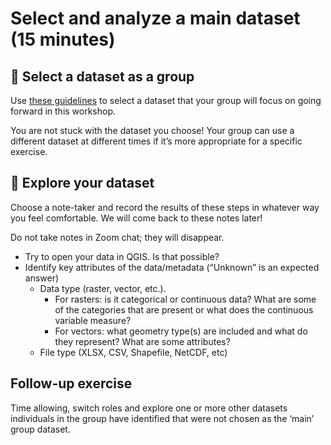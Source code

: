 # Select and analyze a main dataset (15 minutes)

## 🤔 Select a dataset as a group

Use [these guidelines](/content/prerequisites/dataset-selection.md) to select a dataset
that your group will focus on going forward in this workshop.

:::{.callout-note}
You are not stuck with the dataset you choose! Your group can use a different
dataset at different times if it's more appropriate for a specific exercise.
:::


## 🧭 Explore your dataset

Choose a note-taker and record the results of these steps in whatever way you feel
comfortable. We will come back to these notes later!

::: {.callout-warning}
Do not take notes in Zoom chat; they will disappear.
:::

* Try to open your data in QGIS. Is that possible?
* Identify key attributes of the data/metadata ("Unknown" is an expected answer)
    * Data type (raster, vector, etc.).
        * For rasters: is it categorical or continuous data? What are some of
          the categories that are present or what does the continuous variable
          measure?
        * For vectors: what geometry type(s) are included and what do they
          represent? What are some attributes?
    * File type (XLSX, CSV, Shapefile, NetCDF, etc)

## Follow-up exercise 

Time allowing, switch roles and explore one or more other datasets individuals
in the group have identified that were not chosen as the 'main' group dataset.
